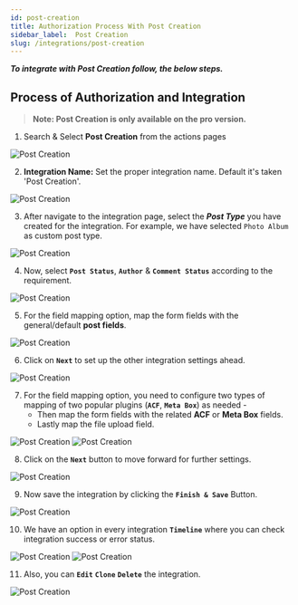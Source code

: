 ```yaml
---
id: post-creation
title: Authorization Process With Post Creation
sidebar_label:  Post Creation
slug: /integrations/post-creation
---
```



***To integrate with Post Creation follow, the below steps.***


## Process of Authorization and Integration
> **Note: Post Creation is only available on the pro version.**

1.	Search & Select **Post Creation** from the actions pages
 <Image src="actions/post-creation/search-and-select" alt="Post Creation" w="1020" h="350" />

2. **Integration Name:** Set the proper integration name. Default it's taken 'Post Creation'.
 <Image src="actions/post-creation/default-integration-name" alt="Post Creation" w="1020" h="350" />

3. After navigate to the integration page, select the ***Post Type*** you have created for the integration. For example, we have selected `Photo Album` as custom post type. 

 <Image src="actions/post-creation/select-post-type" alt="Post Creation" w="1020" h="350" />

4. Now, select **`Post Status`**, **`Author`** & **`Comment Status`** according to the requirement.
 <Image src="actions/post-creation/status-author-comment" alt="Post Creation" w="1020" h="350" />

5. For the field mapping option, map the form fields with the general/default **post fields**. 
 <Image src="actions/post-creation/post-fields-mapping" alt="Post Creation" w="1020" h="350" />

6. Click on **`Next`** to set up the other integration settings ahead.
 <Image src="actions/post-creation/next-page" alt="Post Creation" w="1020" h="350" />

7.	For the field mapping option, you need to configure two types of mapping of two popular plugins (**`ACF`**, **`Meta Box`**) as needed -
    -	Then map the form fields with the related **ACF** or **Meta Box** fields.
    -	Lastly map the file upload field.
 <Image src="actions/post-creation/acf-field-mapping" alt="Post Creation" w="1020" h="350" />
 <Image src="actions/post-creation/meta-box-field-mapping" alt="Post Creation" w="1020" h="350" />

8.	Click on the **`Next`** button to move forward for further settings.
 <Image src="actions/post-creation/move-to-forward" alt="Post Creation" w="1020" h="350" />

9.	Now save the integration by clicking the **`Finish & Save`** Button.
 <Image src="actions/post-creation/finish-and-save" alt="Post Creation" w="1020" h="350" />

10. We have an option in every integration **`Timeline`** where you can check integration success or error status.
 <Image src="actions/post-creation/post-creation-timeline" alt="Post Creation" w="1020" h="350" />
 <Image src="actions/post-creation/post-creation-log" alt="Post Creation" w="1020" h="350" />

11. Also, you can **`Edit`** **`Clone`** **`Delete`** the integration.

 <Image src="actions/post-creation/post-creation-option" alt="Post Creation" w="1020" h="350" />
